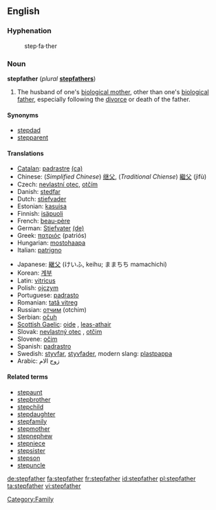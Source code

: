 ==English==

===Hyphenation===
:step·fa·ther

===Noun===
'''stepfather''' (''plural'' '''[[stepfathers]]''')

# The husband of one's [[biological mother]], other than one's [[biological father]], especially following the [[divorce]] or death of the father.

====Synonyms====
*[[stepdad]]
*[[stepparent]]

====Translations====
{{top}}
*[[Catalan]]: [[padrastre]] {{m}} [[:ca:padrastre|(ca)]]
*Chinese: (''Simplified Chinese'') [[继父]], (''Traditional Chiense'') [[繼父]] (jìfù)
*Czech: [[nevlastní otec]], [[otčím]] {{m}}
*Danish: [[stedfar]] {{c}}
*Dutch: [[stiefvader]] {{m}}
*Estonian: [[kasuisa]]
*Finnish: [[isäpuoli]]
*French: [[beau-père]] {{m}}
*German: [[Stiefvater]] {{m}} [[:de:Stiefvater|(de)]]
*Greek: [[πατριός]] (patriós) {{m}}
*Hungarian: [[mostohaapa]]
*Italian: [[patrigno]] {{m}}
{{mid}}
*Japanese: [[継父]] (けいふ, keihu; ままちち mamachichi)
*Korean: [[계부]]
*Latin: [[vitricus]] {{m}}
*Polish: [[ojczym]] {{m}}
*Portuguese: [[padrasto]] {{m}}
*Romanian: [[tată vitreg]] {{m}}
*Russian: [[отчим]] (otchim)
*Serbian: [[očuh]] {{m}}
*[[Scottish Gaelic]]: [[oide]] {{m}}, [[leas-athair]] {{m}}
*Slovak: [[nevlastný otec]] {{m}}, [[otčim]] {{m}}
*Slovene: [[očim]] {{m}}
*Spanish: [[padrastro]] {{m}}
*Swedish: [[styvfar]], [[styvfader]], modern slang: [[plastpappa]]
*Arabic:  زوج الام 
{{bottom}}

====Related terms====
*[[stepaunt]]
*[[stepbrother]]
*[[stepchild]]
*[[stepdaughter]]
*[[stepfamily]]
*[[stepmother]]
*[[stepnephew]]
*[[stepniece]]
*[[stepsister]]
*[[stepson]]
*[[stepuncle]]

[[Category:Family]]

[[de:stepfather]]
[[fa:stepfather]]
[[fr:stepfather]]
[[id:stepfather]]
[[pl:stepfather]]
[[ta:stepfather]]
[[vi:stepfather]]